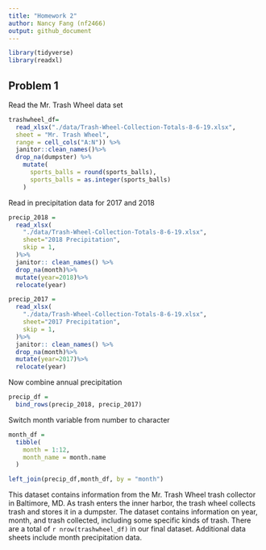 ```yaml
---
title: "Homework 2"
author: Nancy Fang (nf2466)
output: github_document
---
```


```r
library(tidyverse)
library(readxl)
```


## Problem 1
Read the Mr. Trash Wheel data set
```r
trashwheel_df=
  read_xlsx("./data/Trash-Wheel-Collection-Totals-8-6-19.xlsx", 
  sheet = "Mr. Trash Wheel",
  range = cell_cols("A:N")) %>%
  janitor::clean_names()%>%
  drop_na(dumpster) %>%
    mutate(
      sports_balls = round(sports_balls),
      sports_balls = as.integer(sports_balls)
    )
```

Read in precipitation data for 2017 and 2018

```r
precip_2018 = 
  read_xlsx(
    "./data/Trash-Wheel-Collection-Totals-8-6-19.xlsx",
    sheet="2018 Precipitation",
    skip = 1,
  )%>%
  janitor:: clean_names() %>%
  drop_na(month)%>%
  mutate(year=2018)%>%
  relocate(year)

precip_2017 = 
  read_xlsx(
    "./data/Trash-Wheel-Collection-Totals-8-6-19.xlsx",
    sheet="2017 Precipitation",
    skip = 1,
  )%>%
  janitor:: clean_names() %>%
  drop_na(month)%>%
  mutate(year=2017)%>%
  relocate(year)

```
Now combine annual precipitation

```r
precip_df = 
  bind_rows(precip_2018, precip_2017)

```
Switch month variable from number to character
```r
month_df = 
  tibble(
    month = 1:12,
    month_name = month.name
  )

left_join(precip_df,month_df, by = "month")

```
This dataset contains information from the Mr. Trash Wheel trash collector in Baltimore, MD. As trash enters the inner harbor, the trash wheel collects trash and stores it in a dumpster. The dataset contains information on year, month, and trash collected, including some specific kinds of trash. There are a total of 
`r nrow(trashwheel_df)` in our final dataset. Additional data sheets include month precipitation data. 

